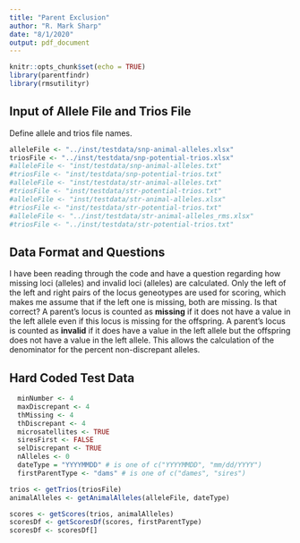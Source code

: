 ```yaml
---
title: "Parent Exclusion"
author: "R. Mark Sharp"
date: "8/1/2020"
output: pdf_document
---
```


```r
knitr::opts_chunk$set(echo = TRUE)
library(parentfindr)
library(rmsutilityr)

```

## Input of Allele File and Trios File

Define allele and trios file names.

```r
alleleFile <- "../inst/testdata/snp-animal-alleles.xlsx"
triosFile <- "../inst/testdata/snp-potential-trios.xlsx"
#alleleFile <- "inst/testdata/snp-animal-alleles.txt"
#triosFile <- "inst/testdata/snp-potential-trios.txt"
#alleleFile <- "inst/testdata/str-animal-alleles.txt"
#triosFile <- "inst/testdata/str-potential-trios.txt"
#alleleFile <- "inst/testdata/str-animal-alleles.xlsx"
#triosFile <- "inst/testdata/str-potential-trios.txt"
#alleleFile <- "../inst/testdata/str-animal-alleles_rms.xlsx"
#triosFile <- "../inst/testdata/str-potential-trios.txt"

```

## Data Format and Questions

I have been reading through the code and have a question regarding how missing 
loci (alleles) and invalid loci (alleles) are calculated.
Only the left of the left and right pairs of the locus geneotypes are used for 
scoring, which makes me assume that if the left one is missing, 
both are missing. Is that correct?
A parent’s locus is counted as __missing__ if it does not have a value in the 
left allele even if this locus is missing for the offspring.
A parent’s locus is counted as __invalid__ if it does have a value in the left 
allele but the offspring does not have a value in the left allele.
This allows the calculation of the denominator for the percent non-discrepant 
alleles.

## Hard Coded Test Data

```r
  minNumber <- 4
  maxDiscrepant <- 4
  thMissing <- 4
  thDiscrepant <- 4
  microsatellites <- TRUE
  siresFirst <- FALSE
  selDiscrepant <- TRUE
  nAlleles <- 0
  dateType = "YYYYMMDD" # is one of c("YYYYMMDD", "mm/dd/YYYY")
  firstParentType <- "dams" # is one of c("dames", "sires")

```



```r
trios <- getTrios(triosFile)
animalAlleles <- getAnimalAlleles(alleleFile, dateType)

```

```r
scores <- getScores(trios, animalAlleles)
scoresDf <- getScoresDf(scores, firstParentType)
scoresDf <- scoresDf[]
```
